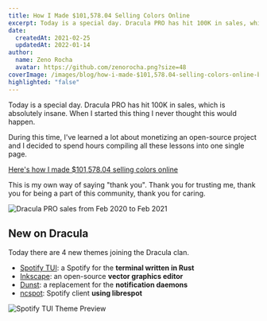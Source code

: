 ```yaml
---
title: How I Made $101,578.04 Selling Colors Online
excerpt: Today is a special day. Dracula PRO has hit 100K in sales, which is absolutely insane. When I started this thing I never thought this would happen.
date:
  createdAt: 2021-02-25
  updatedAt: 2022-01-14
author:
  name: Zeno Rocha
  avatar: https://github.com/zenorocha.png?size=48
coverImage: /images/blog/how-i-made-$101,578.04-selling-colors-online-b.png
highlighted: "false"
---
```


Today is a special day. Dracula PRO has hit 100K in sales, which is absolutely insane. When I started this thing I never thought this would happen.

During this time, I've learned a lot about monetizing an open-source project and I decided to spend hours compiling all these lessons into one single page.

[Here's how I made $101,578.04 selling colors online](/blog/2021-year-in-review)

This is my own way of saying "thank you". Thank you for trusting me, thank you for being a part of this community, thank you for caring.

![Dracula PRO sales from Feb 2020 to Feb 2021](/images/blog/how-i-made-$101,578.04-selling-colors-online-a.png)

## New on Dracula

Today there are 4 new themes joining the Dracula clan.

- [Spotify TUI](/spotify-tui): a Spotify for the **terminal written in Rust**
- [Inkscape](/inkscape): an open-source **vector graphics editor**
- [Dunst](/dunst): a replacement for the **notification daemons**
- [ncspot](/ncspot): Spotify client **using librespot**

![Spotify TUI Theme Preview](/images/blog/how-i-made-$101,578.04-selling-colors-online-b.png)
